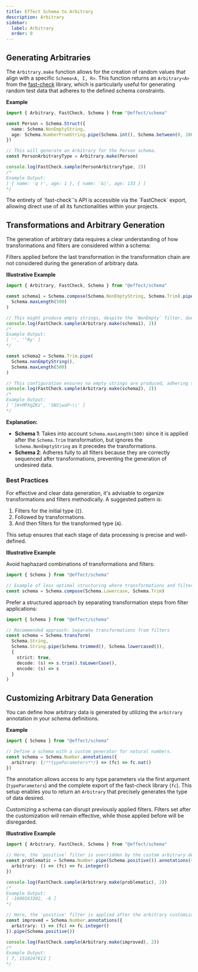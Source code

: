 ```yaml
---
title: Effect Schema to Arbitrary
description: Arbitrary
sidebar:
  label: Arbitrary
  order: 0
---
```



## Generating Arbitraries

The `Arbitrary.make` function allows for the creation of random values that align with a specific `Schema<A, I, R>`.
This function returns an `Arbitrary<A>` from the [fast-check](https://github.com/dubzzz/fast-check) library,
which is particularly useful for generating random test data that adheres to the defined schema constraints.

**Example**

```ts twoslash
import { Arbitrary, FastCheck, Schema } from "@effect/schema"

const Person = Schema.Struct({
  name: Schema.NonEmptyString,
  age: Schema.NumberFromString.pipe(Schema.int(), Schema.between(0, 200))
})

// This will generate an Arbitrary for the Person schema.
const PersonArbitraryType = Arbitrary.make(Person)

console.log(FastCheck.sample(PersonArbitraryType, 2))
/*
Example Output:
[ { name: 'q r', age: 1 }, { name: '&|', age: 133 } ]
*/
```

<Aside type="note">
  The entirety of `fast-check`'s API is accessible via the `FastCheck` export,
  allowing direct use of all its functionalities within your projects.
</Aside>

## Transformations and Arbitrary Generation

The generation of arbitrary data requires a clear understanding of how transformations and filters are considered within a schema:

<Aside type="caution">
  Filters applied before the last transformation in the transformation chain
  are not considered during the generation of arbitrary data.
</Aside>

**Illustrative Example**

```ts twoslash
import { Arbitrary, FastCheck, Schema } from "@effect/schema"

const schema1 = Schema.compose(Schema.NonEmptyString, Schema.Trim).pipe(
  Schema.maxLength(500)
)

// This might produce empty strings, despite the `NonEmpty` filter, due to the sequence of filters.
console.log(FastCheck.sample(Arbitrary.make(schema1), 2))
/*
Example Output:
[ '', '"Ry' ]
*/

const schema2 = Schema.Trim.pipe(
  Schema.nonEmptyString(),
  Schema.maxLength(500)
)

// This configuration ensures no empty strings are produced, adhering to the `nonEmpty()` filter properly.
console.log(FastCheck.sample(Arbitrary.make(schema2), 2))
/*
Example Output:
[ ']H+MPXgZKz', 'SNS|waP~\\' ]
*/
```

**Explanation:**

- **Schema 1**: Takes into account `Schema.maxLength(500)` since it is applied after the `Schema.Trim` transformation, but ignores the `Schema.NonEmptyString` as it precedes the transformations.
- **Schema 2**: Adheres fully to all filters because they are correctly sequenced after transformations, preventing the generation of undesired data.

### Best Practices

For effective and clear data generation, it's advisable to organize transformations and filters methodically. A suggested pattern is:

1. Filters for the initial type (`I`).
2. Followed by transformations.
3. And then filters for the transformed type (`A`).

This setup ensures that each stage of data processing is precise and well-defined.

**Illustrative Example**

Avoid haphazard combinations of transformations and filters:

```ts twoslash
import { Schema } from "@effect/schema"

// Example of less optimal structuring where transformations and filters are mixed:
const schema = Schema.compose(Schema.Lowercase, Schema.Trim)
```

Prefer a structured approach by separating transformation steps from filter applications:

```ts twoslash
import { Schema } from "@effect/schema"

// Recommended approach: Separate transformations from filters
const schema = Schema.transform(
  Schema.String,
  Schema.String.pipe(Schema.trimmed(), Schema.lowercased()),
  {
    strict: true,
    decode: (s) => s.trim().toLowerCase(),
    encode: (s) => s
  }
)
```

## Customizing Arbitrary Data Generation

You can define how arbitrary data is generated by utilizing the `arbitrary` annotation in your schema definitions.

**Example**

```ts twoslash
import { Schema } from "@effect/schema"

// Define a schema with a custom generator for natural numbers.
const schema = Schema.Number.annotations({
  arbitrary: (/**typeParameters**/) => (fc) => fc.nat()
})
```

The annotation allows access to any type parameters via the first argument (`typeParameters`) and the complete export of the fast-check library (`fc`).
This setup enables you to return an `Arbitrary` that precisely generates the type of data desired.

<Aside type="caution">
  Customizing a schema can disrupt previously applied filters. Filters set
  after the customization will remain effective, while those applied before
  will be disregarded.
</Aside>

**Illustrative Example**

```ts twoslash
import { Arbitrary, FastCheck, Schema } from "@effect/schema"

// Here, the 'positive' filter is overridden by the custom arbitrary definition
const problematic = Schema.Number.pipe(Schema.positive()).annotations({
  arbitrary: () => (fc) => fc.integer()
})

console.log(FastCheck.sample(Arbitrary.make(problematic), 2))
/*
Example Output:
[ -1600163302, -6 ]
*/

// Here, the 'positive' filter is applied after the arbitrary customization, ensuring it is considered
const improved = Schema.Number.annotations({
  arbitrary: () => (fc) => fc.integer()
}).pipe(Schema.positive())

console.log(FastCheck.sample(Arbitrary.make(improved), 2))
/*
Example Output:
[ 7, 1518247613 ]
*/
```
